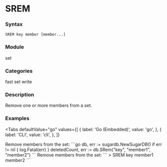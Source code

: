 
# SREM

### Syntax
```
SREM key member [member...]
```

### Module
<span className="acl-category">set</span>

### Categories 
<span className="acl-category">fast</span>
<span className="acl-category">set</span>
<span className="acl-category">write</span>

### Description 
Remove one or more members from a set.

### Examples

<Tabs
  defaultValue="go"
  values={[
    { label: 'Go (Embedded)', value: 'go', },
    { label: 'CLI', value: 'cli', },
  ]}
>
  <TabItem value="go">
    Remove members from the set:
    ```go
    db, err := sugardb.NewSugarDB()
    if err != nil {
      log.Fatal(err)
    }
    deletedCount, err := db.SRem("key", "member1", "member2")
    ```
  </TabItem>
  <TabItem value="cli">
    Remove members from the set:
    ```
    > SREM key member1 member2
    ```
  </TabItem>
</Tabs>
